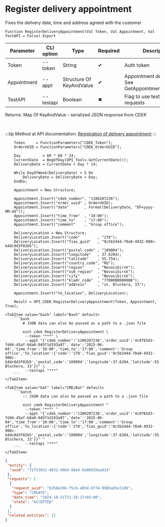 ﻿---
sidebar_position: 5
description: Register delivery appointment and other functions to work with CDEK in the Open Integration Package, a free open-source integration library for 1C:Enterprise 8, OneScript and CLI
keywords: [1C, 1С, 1С:Enterprise, 1С:Enterprise 8.3, API, Integration, Services, Exchange, OneScript, CLI, CDEK]
---


# Register delivery appointment
 Fixes the delivery date, time and address agreed with the customer



`Function RegisterDeliveryAppointment(Val Token, Val Appointment, Val TestAPI = False) Export`

  | Parameter | CLI option | Type | Required | Description |
  |-|-|-|-|-|
  | Token | --token | String | &#x2714; | Auth token |
  | Appointment | --appt | Structure Of KeyAndValue | &#x2714; | Appointment description. See GetAppointmentDescription |
  | TestAPI | --testapi | Boolean | &#x2716; | Flag to use test API for requests |

  
  Returns:  Map Of KeyAndValue - serialized JSON response from CDEK

<br/>

:::tip
Method at API documentation: [Registration of delivery appointment](https://api-docs.cdek.ru/36989576.html)
:::
<br/>



```bsl title="1C:Enterprise/OneScript code example"
    Token     = FunctionParameters["CDEK_Token"];
    OrderUUID = FunctionParameters["CDEK_OrderUUID"];

    Day          = 60 * 60 * 24;
    CurrentDate  = BegOfDay(OPI_Tools.GetCurrentDate());
    DeliveryDate = CurrentDate + Day * 14;

    While DayOfWeek(DeliveryDate) > 5 Do
        DeliveryDate = DeliveryDate + Day;
    EndDo;

    Appointment = New Structure;

    Appointment.Insert("cdek_number", "1106207236");
    Appointment.Insert("order_uuid" , OrderUUID);
    Appointment.Insert("date"       , Format(DeliveryDate, "DF=yyyy-MM-dd"));
    Appointment.Insert("time_from"  , "10:00");
    Appointment.Insert("time_to"    , "17:00");
    Appointment.Insert("comment"    , "Group office");

    DeliveryLocation = New Structure;
    DeliveryLocation.Insert("code"        , "270");
    DeliveryLocation.Insert("fias_guid"   , "0c5b2444-70a0-4932-980c-b4dc0d3f02b5");
    DeliveryLocation.Insert("postal_code" , "109004");
    DeliveryLocation.Insert("longitude"   , 37.6204);
    DeliveryLocation.Insert("latitude"    , 55.754);
    DeliveryLocation.Insert("country_code", "RU");
    DeliveryLocation.Insert("region"      , "Novosibirsk");
    DeliveryLocation.Insert("sub_region"  , "Novosibirsk");
    DeliveryLocation.Insert("city"        , "Novosibirsk");
    DeliveryLocation.Insert("kladr_code"  , "7700000000000");
    DeliveryLocation.Insert("address"     , "st. Bluchera, 33");

    Appointment.Insert("to_location", DeliveryLocation);

    Result = OPI_CDEK.RegisterDeliveryAppointment(Token, Appointment, True);
```
 

 <Tabs>
  
    <TabItem value="bash" label="Bash" default>
        ```bash
            # JSON data can also be passed as a path to a .json file
            
            oint cdek RegisterDeliveryAppointment \
             --token "***" \
             --appt "{'cdek_number':'1106207236','order_uuid':'4c8f65d3-fd46-45af-b8a0-045f1d193a97','date':'2025-06-04','time_from':'10:00','time_to':'17:00','comment':'Group office','to_location':{'code':'270','fias_guid':'0c5b2444-70a0-4932-980c-b4dc0d3f02b5','postal_code':'109004','longitude':37.6204,'latitude':55.754,'country_code':'RU','region':'Novosibirsk','sub_region':'Novosibirsk','city':'Novosibirsk','kladr_code':'7700000000000','address':'st. Bluchera, 33'}}" \
             --testapi "***"
        ```
    </TabItem>
  
    <TabItem value="bat" label="CMD/Bat" default>
        ```batch
            :: JSON data can also be passed as a path to a .json file
            
            oint cdek RegisterDeliveryAppointment ^
             --token "***" ^
             --appt "{'cdek_number':'1106207236','order_uuid':'4c8f65d3-fd46-45af-b8a0-045f1d193a97','date':'2025-06-04','time_from':'10:00','time_to':'17:00','comment':'Group office','to_location':{'code':'270','fias_guid':'0c5b2444-70a0-4932-980c-b4dc0d3f02b5','postal_code':'109004','longitude':37.6204,'latitude':55.754,'country_code':'RU','region':'Novosibirsk','sub_region':'Novosibirsk','city':'Novosibirsk','kladr_code':'7700000000000','address':'st. Bluchera, 33'}}" ^
             --testapi "***"
        ```
    </TabItem>
</Tabs>


```json title="Result"
{
 "entity": {
  "uuid": "72753031-4031-40bd-88e4-8e0b920aa014"
 },
 "requests": [
  {
   "request_uuid": "b250e29b-f5cb-4054-8f74-998ba95e11d6",
   "type": "CREATE",
   "date_time": "2024-10-21T21:28:17+03:00",
   "state": "ACCEPTED"
  }
 ],
 "related_entities": []
}
```
